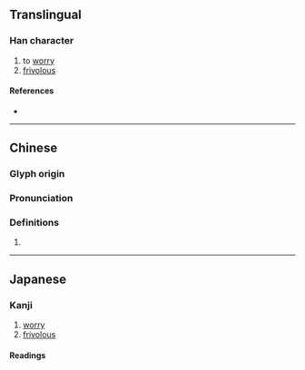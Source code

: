 {{character info}}
==Translingual==

===Han character===
{{Han char|rn=61|rad=心|as=06|sn=9|four=92013|canj=PLMO,XPLMO|ids=⿰忄兆}}

# to [[worry]]
# [[frivolous]]

====References====
* {{Han ref|kx=0383.400|dkj=10541|dj=0714.150|hdz=42297.040|uh=604C|ud=24652|bh=CEC9|bd=52937}}

----

==Chinese==
{{zh-forms}}

===Glyph origin===
{{Han etym}}

===Pronunciation===
{{zh-pron
|m=tiāo
|c=tiu1
|mc=y
|oc=y
|cat=
}}

===Definitions===
{{zh-hanzi}}

# {{rfdef|zh}}

----

==Japanese==

===Kanji===
{{ja-kanji|grade=|rs=心06}}

# [[worry]]
# [[frivolous]]

====Readings====
{{ja-readings
|goon=ちょう<てう, よう<えう
|kanon=ちょう<てう, よう<えう
|kun=うす-い
}}